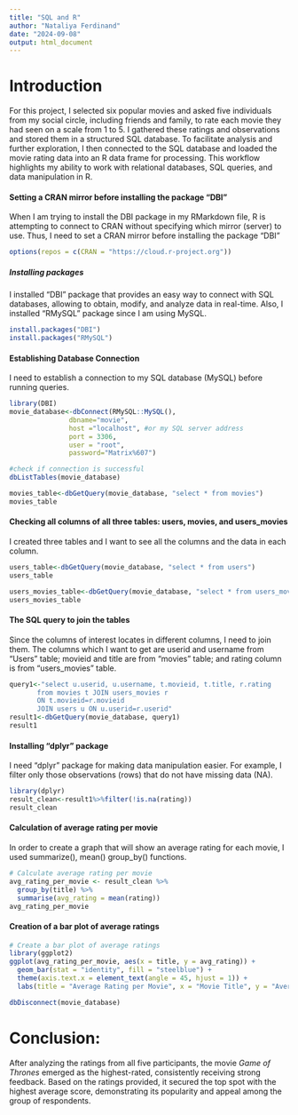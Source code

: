 ```yaml
---
title: "SQL and R"
author: "Nataliya Ferdinand"
date: "2024-09-08"
output: html_document
---
```


# Introduction

For this project, I selected six popular movies and asked five individuals from my social circle, including friends and family, to rate each movie they had seen on a scale from 1 to 5. I gathered these ratings and observations and stored them in a structured SQL database. To facilitate analysis and further exploration, I then connected to the SQL database and loaded the movie rating data into an R data frame for processing. This workflow highlights my ability to work with relational databases, SQL queries, and data manipulation in R. 

#### **Setting a CRAN mirror before installing the package "DBI"**

When I am trying to install the DBI package in my RMarkdown file, R is attempting to connect to CRAN without specifying which mirror (server) to use. Thus, I need to set a CRAN mirror before installing the package "DBI"

```r
options(repos = c(CRAN = "https://cloud.r-project.org"))
```
##### **Installing packages **

I installed "DBI" package that provides an easy way to connect with SQL databases, allowing to obtain, modify, and analyze data in real-time.
Also, I installed "RMySQL" package since I am using MySQL. 

```r
install.packages("DBI")
install.packages("RMySQL")
```

#### **Establishing Database Connection**

I need to establish a connection to my SQL database (MySQL) before running queries. 

```r
library(DBI)
movie_database<-dbConnect(RMySQL::MySQL(),
               dbname="movie",
               host ="localhost", #or my SQL server address
               port = 3306,
               user = "root",
               password="Matrix%607")

#check if connection is successful
dbListTables(movie_database)
```
```r
movies_table<-dbGetQuery(movie_database, "select * from movies")
movies_table
```
#### **Checking all columns of all three tables: users, movies, and users_movies **

I created three tables and I want to see all the columns and the data in each column. 

```r
users_table<-dbGetQuery(movie_database, "select * from users")
users_table
```

```r
users_movies_table<-dbGetQuery(movie_database, "select * from users_movies")
users_movies_table
```

#### **The SQL query to join the tables**

Since the columns of interest locates in different columns, I need to join them. The columns which I want to get are userid  and username from "Users" table; movieid and title are from "movies" table; and rating column is from "users_movies" table. 

```r
query1<-"select u.userid, u.username, t.movieid, t.title, r.rating 
       from movies t JOIN users_movies r 
       ON t.movieid=r.movieid
       JOIN users u ON u.userid=r.userid"
result1<-dbGetQuery(movie_database, query1)
result1
```

#### **Installing "dplyr" package**

I need "dplyr" package for making data manipulation easier. For example, I filter only those observations (rows) that do not have missing data (NA).

```r
library(dplyr)
result_clean<-result1%>%filter(!is.na(rating))
result_clean
```

#### **Calculation of average rating per movie**

In order to create a graph that will show an average rating for each movie, I used summarize(), mean() group_by() functions. 

```r
# Calculate average rating per movie
avg_rating_per_movie <- result_clean %>%
  group_by(title) %>%
  summarise(avg_rating = mean(rating))
avg_rating_per_movie
```

#### **Creation of a bar plot of average ratings** 

```r
# Create a bar plot of average ratings
library(ggplot2)
ggplot(avg_rating_per_movie, aes(x = title, y = avg_rating)) +
  geom_bar(stat = "identity", fill = "steelblue") +
  theme(axis.text.x = element_text(angle = 45, hjust = 1)) +
  labs(title = "Average Rating per Movie", x = "Movie Title", y = "Average Rating")
```

```r
dbDisconnect(movie_database)
```



# Conclusion: 

After analyzing the ratings from all five participants, the movie *Game of Thrones* emerged as the highest-rated, consistently receiving strong feedback. Based on the ratings provided, it secured the top spot with the highest average score, demonstrating its popularity and appeal among the group of respondents. 
